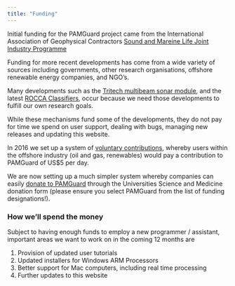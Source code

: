 ```yaml
---
title: "Funding"
---
```


Initial funding for the PAMGuard project came from the International Association of Geophysical Contractors [Sound and Mareine Life Joint Industry Programme](https://www.soundandmarinelife.org/)

Funding for more recent developments has come from a wide variety of sources including governments, other research organisations, offshore renewable energy companies, and NGO's.

Many developments such as the [Tritech multibeam sonar module](./plugins/tritech.qmd), and the latest [ROCCA Classifiers](./rocca/rocca.qmd),  occur because we need those developments to fulfill our own research goals.

While these mechanisms fund some of the developments, they do not pay for time we spend on user support, dealing with bugs, managing new releases and updating this website.

In 2016 we set up a system of [voluntary contributions](voluntary.qmd), whereby users within the offshore industry (oil and gas, renewables) would pay a contribution to PAMGuard of US\$5 per day.

We are now setting up a much simpler system whereby companies can easily [donate to PAMGuard](https://www.st-andrews.ac.uk/development/pamguard/) through the Universities Science and Medicine donation form (please ensure you select PAMGuard from the list of funding designations!).

### How we'll spend the money

Subject to having enough funds to employ a new programmer / assistant, important areas we want to work on in the coming 12 months are

1.  Provision of updated user tutorials
2.  Updated installers for Windows ARM Processors
3.  Better support for Mac computers, including real time processing
4.  Further updates to this website
